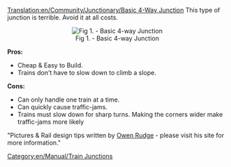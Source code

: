 [[Translation:en/Community/Junctionary/Basic 4-Way Junction]]
This type of junction is terrible. Avoid it at all costs.

<center>[[File:en/Community/Junctionary/Basic4.png|center|frame|Fig 1. - Basic 4-way Junction]]</center>

'''Pros:'''
*Cheap & Easy to Build.
*Trains don't have to slow down to climb a slope.
 

'''Cons:'''
*Can only handle one train at a time.
*Can quickly cause traffic-jams. 
*Trains must slow down for sharp turns. Making the corners wider make traffic-jams more likely


"Pictures & Rail design tips written by [http://www.owenrudge.net/TT/ Owen Rudge] - please visit his site for more information."

[[Category:en/Manual/Train Junctions]]
